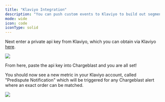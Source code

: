 ```yaml
---
title: "Klaviyo Integration"
description: "You can push custom events to Klaviyo to build out segments and email marketing flows based on your Chargeblast alerts. To do this, go to the integrations tab and select Klaviyo, or click [here](https://app.chargeblast.io/integrations/klaviyo)."
mode: wide
icon: code
iconType: solid
---
```


Next enter a private api key from Klaviyo, which you can obtain via Klaviyo [here](https://www.klaviyo.com/create-private-api-key).

<Frame caption='Make sure you select "Full Access" for the Events scope'>
  <img src="/images/reference/37e60d8-Screenshot_2023-12-10_at_6.41.55_PM.png"/>
</Frame>

From here, paste the api key into Chargeblast and you are all set!

You should now see a new metric in your Klaviyo account, called "Predispute Notification" which will be triggered for any Chargeblast alert where an exact order can be matched.

<Frame caption='You can now make flows & segments based on this new metric'>
  <img src="/images/reference/d2fc887-Screenshot_2023-12-10_at_6.46.15_PM.png"/>
</Frame>


